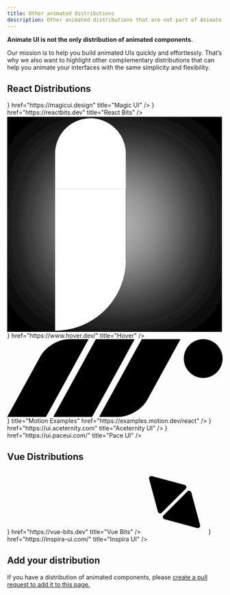 ```yaml
---
title: Other animated distributions
description: Other animated distributions that are not part of Animate UI.
---
```


**Animate UI is not the only distribution of animated components.**

Our mission is to help you build animated UIs quickly and effortlessly. That’s why we also want to highlight other complementary distributions that can help you animate your interfaces with the same simplicity and flexibility.

## React Distributions

<Cards>
  <Card
    icon={
      <svg
        width="256"
        height="256"
        viewBox="0 0 256 256"
        fill="none"
        xmlns="http://www.w3.org/2000/svg"
      >
        <rect
          width="256"
          height="256"
          rx="128"
          fill="url(#paint0_linear_601_4643)"
        />
        <rect
          width="256"
          height="256"
          rx="128"
          fill="url(#paint1_linear_601_4643)"
        />
        <path
          d="M124.157 193.675C123.939 193.783 123.722 193.837 123.505 193.837C123.287 193.837 122.852 193.837 122.2 193.837C120.678 193.837 118.884 193.567 116.818 193.025C114.862 192.591 112.905 191.995 110.948 191.236C109.099 190.586 107.469 189.828 106.055 188.961C104.751 188.094 103.935 187.335 103.609 186.685C103.501 185.167 103.446 183.596 103.446 181.97C103.446 180.345 103.446 178.773 103.446 177.256C103.446 165.118 104.316 152.438 106.055 139.217C107.904 125.995 110.893 111.69 115.025 96.3005C115.459 94.7833 115.894 92.8867 116.329 90.6108C116.873 88.2266 117.416 85.6798 117.96 82.9704C115.351 85.0296 112.252 88.335 108.665 92.8867C105.077 97.3301 101.272 102.64 97.2492 108.818C93.3354 114.887 89.3672 121.606 85.3446 128.975C81.4308 136.236 77.8431 143.66 74.5815 151.246C71.32 158.724 68.4933 166.148 66.1015 173.517C63.8185 180.887 62.4051 187.714 61.8615 194C56.6431 192.483 53.001 190.966 50.9354 189.448C48.9785 187.931 48 186.089 48 183.921C48 181.97 48.5979 179.207 49.7938 175.631C50.9897 172.054 52.6749 167.828 54.8492 162.951C57.0236 158.074 59.6872 152.655 62.84 146.695C65.9928 140.626 69.4718 134.123 73.2769 127.187C77.6256 119.276 81.8656 111.852 85.9969 104.916C90.2369 97.9803 94.3682 91.6946 98.3908 86.0591C102.413 80.4236 106.327 75.5468 110.132 71.4286C114.046 67.3104 117.906 64.1675 121.711 62C123.233 62 125.244 62.3793 127.745 63.1379C130.354 63.8966 132.854 64.8177 135.246 65.9015C137.747 66.9852 139.921 68.1232 141.769 69.3153C143.726 70.399 144.813 71.3202 145.031 72.0788C143.509 75.1133 141.715 79.665 139.649 85.734C137.584 91.803 135.464 98.6847 133.289 106.379C131.224 114.074 129.212 122.256 127.255 130.926C125.407 139.488 123.939 147.724 122.852 155.635C125.353 149.675 128.234 143.498 131.495 137.103C134.866 130.601 138.399 124.207 142.095 117.921C145.792 111.527 149.543 105.35 153.348 99.3892C157.262 93.4286 161.067 88.0099 164.763 83.133C168.459 78.1478 171.884 73.8128 175.037 70.1281C178.298 66.4434 181.179 63.734 183.68 62C185.202 62 187.213 62.3793 189.714 63.1379C192.323 63.8966 194.824 64.8177 197.215 65.9015C199.716 66.9852 201.89 68.1232 203.738 69.3153C205.695 70.399 206.783 71.3202 207 72.0788C203.521 78.2562 200.477 85.7882 197.868 94.6749C195.258 103.562 193.03 112.882 191.182 122.635C189.442 132.389 188.083 142.089 187.105 151.734C186.235 161.271 185.8 169.833 185.8 177.419C185.8 179.911 185.8 182.512 185.8 185.222C185.8 187.931 185.909 190.749 186.126 193.675C184.604 193.675 182.756 193.458 180.582 193.025C178.516 192.7 176.45 192.212 174.385 191.562C172.428 190.911 170.634 190.153 169.003 189.286C167.372 188.527 166.231 187.66 165.578 186.685C165.47 185.167 165.415 183.596 165.415 181.97C165.415 180.345 165.415 178.773 165.415 177.256C165.415 165.118 166.285 152.438 168.025 139.217C169.873 125.995 172.863 111.69 176.994 96.3005C177.429 94.7833 177.918 92.7241 178.462 90.1232C179.005 87.5222 179.549 84.8128 180.092 81.9951C177.048 83.5123 173.569 86.4384 169.655 90.7734C165.85 95 161.936 100.202 157.914 106.379C154 112.448 150.086 119.222 146.172 126.7C142.367 134.177 138.888 141.818 135.735 149.621C132.691 157.315 130.082 165.01 127.908 172.704C125.842 180.291 124.592 187.281 124.157 193.675Z"
          fill="white"
        />
        <defs>
          <linearGradient
            id="paint0_linear_601_4643"
            x1="128"
            y1="0"
            x2="128"
            y2="256"
            gradientUnits="userSpaceOnUse"
          >
            <stop stopColor="#EF786F" />
            <stop offset="1" stopColor="#D8595E" />
          </linearGradient>
          <linearGradient
            id="paint1_linear_601_4643"
            x1="78"
            y1="3.7012e-06"
            x2="236"
            y2="256"
            gradientUnits="userSpaceOnUse"
          >
            <stop stopColor="#9E7AFF" />
            <stop offset="0.333333" stopColor="#FE8BBB" />
            <stop offset="0.666667" stopColor="#FFBD7A" />
            <stop offset="1" stopColor="#F8EAC3" />
          </linearGradient>
        </defs>
      </svg>
    }
    href="https://magicui.design"
    title="Magic UI"
  />
  <Card
    icon={
      <svg
        width="23"
        height="23"
        viewBox="0 0 25 23"
        className="fill-black dark:fill-white"
        xmlns="http://www.w3.org/2000/svg"
      >
        <path d="M15.6317 0.571987C16.3759 0.228574 17.2363 0.0550841 18.033 0.38644L18.1922 0.459682L18.1942 0.460659L18.41 0.587612C18.8912 0.905222 19.2097 1.37902 19.407 1.8923C19.602 2.39947 19.6967 2.98342 19.7195 3.60226L19.7244 3.86886L19.7293 4.82101L17.825 4.83078L17.8201 3.87863L17.8045 3.47042C17.7767 3.09113 17.7136 2.79437 17.6297 2.57589C17.5217 2.29489 17.4024 2.19635 17.3289 2.15792L17.284 2.13937C17.1618 2.09871 16.9051 2.08256 16.4305 2.30148C15.8996 2.5465 15.2436 3.02482 14.5086 3.74874C13.7215 4.524 12.8888 5.53694 12.0692 6.73507C12.2359 6.73273 12.4038 6.73019 12.5721 6.73019C15.8011 6.73022 18.765 7.16566 20.9539 7.89523C22.0431 8.25833 22.9938 8.71183 23.6912 9.26144C24.3778 9.80264 24.9519 10.5493 24.952 11.4919C24.9519 12.3043 24.5214 12.9748 23.9715 13.4831C23.4218 13.9912 22.6749 14.416 21.824 14.7673L20.9432 15.1306L20.2166 13.3698L21.0975 13.0066C21.833 12.7029 22.3554 12.3832 22.6785 12.0847C23.0011 11.7865 23.0476 11.5861 23.0477 11.4919C23.0476 11.3827 22.9814 11.1272 22.5125 10.7575C22.0535 10.3958 21.3298 10.028 20.3514 9.70187C18.4042 9.05287 15.6534 8.6355 12.5721 8.63546C11.9839 8.63546 11.4073 8.65026 10.8465 8.67941C10.5662 9.16529 10.292 9.6716 10.0252 10.195C9.8036 10.6298 9.59539 11.0625 9.40021 11.49C9.59576 11.9183 9.80411 12.3521 10.0262 12.7878H10.0272L10.2918 13.2976C11.6276 15.814 13.1379 17.8859 14.5086 19.236C15.2432 19.9595 15.8989 20.4376 16.4295 20.6823C16.9715 20.9322 17.23 20.8755 17.3279 20.8259L17.4061 20.7712C17.4946 20.6921 17.6094 20.5285 17.699 20.1902C17.8183 19.7396 17.8576 19.0916 17.7781 18.2556C17.6198 16.5909 17.0111 14.39 15.9705 12.0017L16.8436 11.6218L17.7166 11.2409C18.809 13.7484 19.4914 16.1499 19.6746 18.0749C19.7658 19.0336 19.7391 19.9287 19.5408 20.6775C19.343 21.4244 18.9388 22.1417 18.1932 22.5222L18.1922 22.5232C17.3525 22.9505 16.4266 22.7778 15.6326 22.4118C14.8262 22.04 13.9897 21.3992 13.1717 20.5935C11.5669 19.0128 9.8785 16.6456 8.43536 13.8562C7.94269 15.2332 7.60957 16.5119 7.44415 17.611C7.29073 18.6308 7.29006 19.4422 7.40411 20.0153C7.52086 20.6015 7.71887 20.7763 7.81622 20.8259H7.8172L7.88947 20.8523C8.09827 20.9026 8.58562 20.8602 9.46173 20.239L10.2381 19.6882L11.3397 21.2419L10.5633 21.7927L10.3582 21.9323C9.31984 22.6214 8.06557 23.0899 6.95197 22.5222V22.5232C6.11192 22.0955 5.70676 21.2449 5.53595 20.3874C5.36259 19.5163 5.38948 18.4625 5.56036 17.3269C5.81724 15.6203 6.41817 13.6025 7.31818 11.49C6.99301 10.7266 6.7076 9.97508 6.46271 9.24679C5.85761 9.38078 5.298 9.53349 4.79279 9.70187C3.81426 10.028 3.09071 10.3958 2.63165 10.7575C2.16243 11.1274 2.09658 11.3827 2.0965 11.4919C2.09671 11.6513 2.25906 12.068 3.17462 12.5876L3.36798 12.6921L4.21271 13.1335L3.3299 14.822L2.48615 14.3806L2.2674 14.2614C1.17979 13.6487 0.192367 12.742 0.1922 11.4919C0.192288 10.5492 0.766185 9.80266 1.45294 9.26144C2.15046 8.7118 3.10094 8.25834 4.19025 7.89523C4.72343 7.71753 5.30301 7.55645 5.92072 7.41574C5.76557 6.80139 5.64509 6.21178 5.56134 5.65597C5.39035 4.52081 5.36283 3.46829 5.53595 2.59738C5.70654 1.7396 6.11162 0.888515 6.95197 0.460659V0.461635C7.83252 0.0128116 8.80234 0.2186 9.65021 0.63937L10.0057 0.831752L10.8279 1.31222L9.86603 2.95675L9.04376 2.47628L8.78009 2.33371C8.20699 2.05202 7.91997 2.1051 7.81622 2.15792V2.1589C7.71887 2.20847 7.52073 2.38226 7.40411 2.96847C7.29019 3.54153 7.29149 4.35303 7.44513 5.37277C7.52452 5.89955 7.64219 6.46785 7.79767 7.06808C8.41596 6.97652 9.06014 6.90151 9.72443 6.8464C10.8365 5.04912 12.0257 3.5201 13.1717 2.39132C13.9899 1.58545 14.8252 0.944189 15.6317 0.571987ZM17.7166 11.2409L15.9705 12.0017L15.5906 11.1286L17.3367 10.3679L17.7166 11.2409ZM8.4422 7.94406C7.87898 7.94428 7.42287 8.40036 7.42267 8.96359C7.42267 9.52698 7.87886 9.98388 8.4422 9.9841C9.00573 9.9841 9.46271 9.52712 9.46271 8.96359C9.46251 8.40023 9.00561 7.94406 8.4422 7.94406Z"></path>
      </svg>
    }
    href="https://reactbits.dev"
    title="React Bits"
  />
  <Card
    icon={
      <div
        className="relative z-10 grid size-[40px] place-content-center border-b border-neutral-950 bg-indigo-600 text-white"
        style={{
          clipPath:
            'polygon(12px 0%, calc(100% - 12px) 0%, 100% 12px, 100% 100%, calc(100% - 12px) 100%, 12px 100%, 0 100%, 0 0)',
        }}
      >
        <svg className="!size-[30px]" viewBox="0 0 90 90">
          <path
            d="M49.5 30.5C65.7924 30.5 79 43.7076 79 60H49.5V30.5Z"
            fill="white"
          ></path>
          <path
            d="M20 60C20 43.7076 33.2076 30.5 49.5 30.5L49.5 60L20 60Z"
            fill="white"
          ></path>
          <path
            d="M79 89.5C62.7076 89.5 49.5 76.2924 49.5 60L79 60L79 89.5Z"
            fill="white"
          ></path>
          <g filter="url(#filter0_d_328_2)">
            <rect
              x="20"
              y="30.5"
              width="29.5"
              height="29.5"
              fill="white"
            ></rect>
          </g>
          <path
            d="M20 60H49.5C49.5 76.2924 36.2924 89.5 20 89.5V60Z"
            fill="white"
          ></path>
          <path
            d="M20 15.75C20 7.60379 26.6038 1 34.75 1C42.8962 1 49.5 7.6038 49.5 15.75V30.5H20V15.75Z"
            fill="white"
          ></path>
          <defs>
            <filter
              id="filter0_d_328_2"
              x="0"
              y="0.5"
              width="89.5"
              height="89.5"
              filterUnits="userSpaceOnUse"
              colorInterpolationFilters="sRGB"
            >
              <feFlood floodOpacity="0" result="BackgroundImageFix"></feFlood>
              <feColorMatrix
                in="SourceAlpha"
                type="matrix"
                values="0 0 0 0 0 0 0 0 0 0 0 0 0 0 0 0 0 0 127 0"
                result="hardAlpha"
              ></feColorMatrix>
              <feOffset dx="10"></feOffset>
              <feGaussianBlur stdDeviation="15"></feGaussianBlur>
              <feComposite in2="hardAlpha" operator="out"></feComposite>
              <feColorMatrix
                type="matrix"
                values="0 0 0 0 0.879379 0 0 0 0 0.879379 0 0 0 0 0.879379 0 0 0 1 0"
              ></feColorMatrix>
              <feBlend
                mode="normal"
                in2="BackgroundImageFix"
                result="effect1_dropShadow_328_2"
              ></feBlend>
              <feBlend
                mode="normal"
                in="SourceGraphic"
                in2="effect1_dropShadow_328_2"
                result="shape"
              ></feBlend>
            </filter>
          </defs>
        </svg>
      </div>
    }
    href="https://www.hover.dev/"
    title="Hover"
  />
  <Card
    icon={
      <div className="size-[40px] rounded-[7px] p-1.5 flex items-center justify-center bg-[#83e6f7]">
        <svg xmlns="http://www.w3.org/2000/svg" viewBox="0 0 1260 454">
          <path
            d="M475.753 0L226.8 453.6L0 453.6L194.392 99.4116C224.526 44.5081 299.724 0 362.353 0L475.753 0Z"
            stroke="none"
          ></path>
          <path
            d="M1031.93 113.4C1031.93 50.7709 1082.7 0 1145.33 0C1207.96 0 1258.73 50.7709 1258.73 113.4C1258.73 176.029 1207.96 226.8 1145.33 226.8C1082.7 226.8 1031.93 176.029 1031.93 113.4Z"
            stroke="none"
          ></path>
          <path
            d="M518.278 0L745.078 0L496.125 453.6L269.325 453.6L518.278 0Z"
            stroke="none"
          ></path>
          <path
            d="M786.147 0L1012.95 0L818.555 354.188C788.422 409.092 713.223 453.6 650.594 453.6L537.194 453.6L786.147 0Z"
            stroke="none"
          ></path>
        </svg>
      </div>
    }
    title="Motion Examples"
    href="https://examples.motion.dev/react"
  />
  <Card
    icon={<img width={40} height={40} src="https://ui.aceternity.com/logo.png" alt="Aceternity UI" />}
    href="https://ui.aceternity.com"
    title="Aceternity UI"
/>
  <Card
    icon={<img width={40} height={40} src="https://ui.paceui.com/images/logo.png" alt="Pace UI" />}
    href="https://ui.paceui.com/"
    title="Pace UI"
/>

</Cards>

## Vue Distributions

<Cards>
  <Card
    icon={
      <svg
        width="30"
        height="30"
        viewBox="0 0 47 41"
        className="fill-black dark:fill-white"
        xmlns="http://www.w3.org/2000/svg"
      >
        <path d="M0.345215 0.450195H15.6363C15.6363 0.450195 22.0583 12.3486 26.6885 19.6614C26.8836 19.9694 26.9797 20.151 27.1894 20.4493C27.3852 20.7278 27.4954 20.8853 27.7214 21.1399C27.9339 21.3795 27.8963 21.356 28.1397 21.6249C28.2726 21.7719 28.3875 21.8829 28.6738 22.068C28.933 22.2355 29.377 22.3481 29.7138 22.2345C29.9746 22.1465 30.0451 22.1136 30.2668 21.9894C31.043 21.5543 31.8402 19.9698 31.8402 19.9698L40.7527 3.71523H32.9372V0.450859L46.3206 0.450195L35.594 19.0675C35.594 19.0675 34.5027 20.8176 33.7209 22.1763C33.5935 22.3977 33.0493 23.1986 32.8374 23.4686C32.4369 23.9791 32.2132 24.2841 31.8402 24.6523C31.4828 25.005 31.1302 25.1777 30.8799 25.2783C30.4928 25.4337 30.0788 25.5121 29.663 25.546C29.3087 25.5749 29.0702 25.5934 28.7179 25.546C28.2786 25.4868 28.2472 25.4717 27.7214 25.2783C27.5003 25.197 27.131 24.9776 26.783 24.7266C26.3964 24.4478 26.1328 24.1992 25.6981 23.7395C25.3155 23.3347 25.1467 23.0947 24.8373 22.6316C24.5125 22.1455 24.2598 21.8766 23.953 21.379C19.7839 14.6168 13.8639 3.71523 13.8639 3.71523H5.99112L23.3635 33.9098L26.6885 28.1777C26.6885 28.1777 27.1444 28.7994 28.7438 28.7475C30.2137 28.6998 30.5672 28.1777 30.5672 28.1777L23.3635 40.437L3.53103 6.05657L2.19899 3.71523L0.345215 0.450195Z"></path>
      </svg>
    }
    href="https://vue-bits.dev"
    title="Vue Bits"
  />
  <Card
    icon={
      <div className="size-[40px] rounded-full p-2 flex items-center justify-center bg-black">
        <svg
          xmlns="http://www.w3.org/2000/svg"
          width="150"
          height="150"
          viewBox="0 0 150 150"
          fill="none"
        >
          <g clipPath="url(#clip0_13_102)">
            <path
              d="M15.9288 21.2779C14.8902 17.4217 18.4217 13.8902 22.2779 14.9288L98.7834 35.5349C102.631 36.5712 103.917 41.382 101.099 44.1996L45.1996 100.099C42.382 102.917 37.5712 101.631 36.5349 97.7834L15.9288 21.2779Z"
              fill="url(#paint0_radial_13_102)"
            />
            <path
              d="M15.9288 21.2779C14.8902 17.4217 18.4217 13.8902 22.2779 14.9288L98.7834 35.5349C102.631 36.5712 103.917 41.382 101.099 44.1996L45.1996 100.099C42.382 102.917 37.5712 101.631 36.5349 97.7834L15.9288 21.2779Z"
              fill="url(#paint1_radial_13_102)"
              fillOpacity="0.5"
            />
            <path
              d="M16.429 21.1432C15.4943 17.6726 18.6726 14.4943 22.1432 15.429L98.6487 36.0351C102.111 36.9677 103.269 41.2975 100.733 43.8333L44.8333 99.7328C42.2975 102.269 37.9677 101.111 37.0351 97.6487L16.429 21.1432Z"
              fill="url(#paint2_radial_13_102)"
              fillOpacity="0.5"
              stroke="url(#paint3_linear_13_102)"
              strokeWidth="1.03602"
              strokeLinejoin="round"
            />
            <path
              d="M134.663 129.313C135.701 133.17 132.17 136.701 128.314 135.663L51.808 115.057C47.9604 114.02 46.6747 109.209 49.4923 106.392L105.392 50.4923C108.209 47.6747 113.02 48.9604 114.057 52.808L134.663 129.313Z"
              fill="url(#paint4_radial_13_102)"
            />
            <path
              d="M134.663 129.313C135.701 133.17 132.17 136.701 128.314 135.663L51.808 115.057C47.9604 114.02 46.6747 109.209 49.4923 106.392L105.392 50.4923C108.209 47.6747 113.02 48.9604 114.057 52.808L134.663 129.313Z"
              fill="url(#paint5_radial_13_102)"
              fillOpacity="0.5"
            />
            <path
              d="M134.162 129.448C135.097 132.919 131.919 136.097 128.448 135.162L51.9427 114.556C48.4799 113.624 47.3228 109.294 49.8586 106.758L105.758 50.8586C108.294 48.3228 112.624 49.4799 113.556 52.9427L134.162 129.448Z"
              fill="url(#paint6_radial_13_102)"
              fillOpacity="0.5"
              stroke="url(#paint7_linear_13_102)"
              strokeWidth="1.03602"
              strokeLinejoin="round"
            />
          </g>
          <defs>
            <radialGradient
              id="paint0_radial_13_102"
              cx="0"
              cy="0"
              r="1"
              gradientUnits="userSpaceOnUse"
              gradientTransform="translate(41.752 99.2994) rotate(-77.1419) scale(69.1305 68.9235)"
            >
              <stop stopColor="#FFF" stopOpacity="0" />
              <stop offset="1" stopColor="#FFF" stopOpacity="0.46" />
            </radialGradient>
            <radialGradient
              id="paint1_radial_13_102"
              cx="0"
              cy="0"
              r="1"
              gradientUnits="userSpaceOnUse"
              gradientTransform="translate(52.0081 50.9494) rotate(-135) scale(102.566 102.259)"
            >
              <stop stopColor="#FFF" stopOpacity="0" />
              <stop offset="1" stopColor="#FFF" />
            </radialGradient>
            <radialGradient
              id="paint2_radial_13_102"
              cx="0"
              cy="0"
              r="1"
              gradientUnits="userSpaceOnUse"
              gradientTransform="translate(43.9498 42.891) rotate(45) scale(69.4133 69.2054)"
            >
              <stop stopColor="#FFF" stopOpacity="0" />
              <stop offset="1" stopColor="#FFF" />
            </radialGradient>
            <linearGradient
              id="paint3_linear_13_102"
              x1="73.9854"
              y1="70.7289"
              x2="15.013"
              y2="11.7565"
              gradientUnits="userSpaceOnUse"
            >
              <stop stopColor="#FFF" stopOpacity="0.6" />
              <stop offset="0.494792" stopColor="#FFF" stopOpacity="0" />
              <stop offset="1" stopColor="#FFF" stopOpacity="0.38" />
            </linearGradient>
            <radialGradient
              id="paint4_radial_13_102"
              cx="0"
              cy="0"
              r="1"
              gradientUnits="userSpaceOnUse"
              gradientTransform="translate(108.839 51.292) rotate(102.858) scale(69.1305 68.9235)"
            >
              <stop offset="0.09" stopColor="#FFF" />
              <stop offset="1" stopColor="#FFF" stopOpacity="0" />
            </radialGradient>
            <radialGradient
              id="paint5_radial_13_102"
              cx="0"
              cy="0"
              r="1"
              gradientUnits="userSpaceOnUse"
              gradientTransform="translate(98.5833 99.642) rotate(45) scale(102.566 102.259)"
            >
              <stop stopColor="#FFF" stopOpacity="0" />
              <stop offset="0.0001" stopColor="#FFF" />
            </radialGradient>
            <radialGradient
              id="paint6_radial_13_102"
              cx="0"
              cy="0"
              r="1"
              gradientUnits="userSpaceOnUse"
              gradientTransform="translate(106.642 107.7) rotate(-135) scale(69.4133 69.2054)"
            >
              <stop stopColor="#FFF" stopOpacity="0" />
              <stop offset="1" stopColor="#FFF" />
            </radialGradient>
            <linearGradient
              id="paint7_linear_13_102"
              x1="76.606"
              y1="79.8625"
              x2="135.578"
              y2="138.835"
              gradientUnits="userSpaceOnUse"
            >
              <stop stopColor="#FFF" stopOpacity="0.6" />
              <stop offset="0.494792" stopColor="#FFF" stopOpacity="0" />
              <stop offset="1" stopColor="#FFF" stopOpacity="0.38" />
            </linearGradient>
            <clipPath id="clip0_13_102">
              <rect width="150" height="150" fill="#FFF" />
            </clipPath>
          </defs>
        </svg>
      </div>
    }
    href="https://inspira-ui.com/"
    title="Inspira UI"
  />
</Cards>

## Add your distribution

If you have a distribution of animated components, please <a href="https://github.com/imskyleen/animate-ui/blob/main/apps/www/content/docs/other-animated-distributions.mdx">create a pull request to add it to this page.</a>
